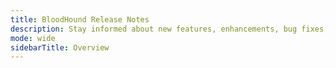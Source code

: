 ---
title: BloodHound Release Notes
description: Stay informed about new features, enhancements, bug fixes, and known issues for each BloodHound release.
mode: wide
sidebarTitle: Overview
---

<CardGroup>
<Card title="Release Notes Summary" icon="star" iconType="solid" horizontal href="/resources/release-notes/summary" />
<Card title="Release Note Archive" icon="code-commit" iconType="solid" horizontal href="/resources/release-notes/2024-11-14-v6-2-0" />
</CardGroup>
